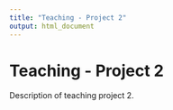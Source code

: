 ```yaml
---
title: "Teaching - Project 2"
output: html_document
---
```


# Teaching - Project 2

Description of teaching project 2.
